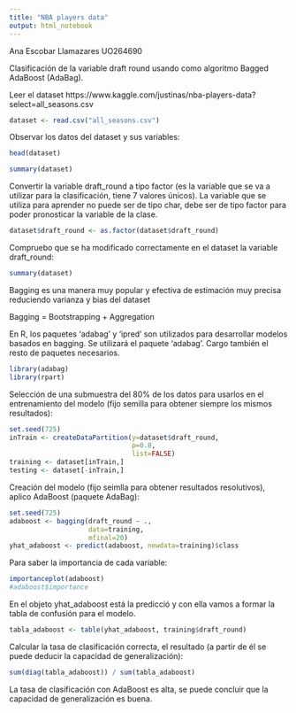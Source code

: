 ```yaml
---
title: "NBA players data"
output: html_notebook
---
```


Ana Escobar Llamazares UO264690

Clasificación de la variable draft round usando como algoritmo Bagged AdaBoost (AdaBag).


Leer el dataset https://www.kaggle.com/justinas/nba-players-data?select=all_seasons.csv
```r
dataset <- read.csv("all_seasons.csv")
```


Observar los datos del dataset y sus variables:
```r
head(dataset)
```
```r
summary(dataset)
```


Convertir la variable draft_round a tipo factor (es la variable que se va a
utilizar para la clasificación, tiene 7 valores únicos).
La variable que se utiliza para aprender no puede ser de tipo char, debe ser de
tipo factor para poder pronosticar la variable de la clase.
```r
dataset$draft_round <- as.factor(dataset$draft_round)
```


Compruebo que se ha modificado correctamente en el dataset la variable draft_round:
```r
summary(dataset)
```

Bagging es una manera muy popular y efectiva de estimación muy precisa reduciendo varianza y bias del dataset

Bagging = Bootstrapping + Aggregation

En R, los paquetes 'adabag' y 'ipred' son utilizados para desarrollar modelos basados en bagging. Se utilizará el paquete 'adabag'. Cargo también el resto de paquetes necesarios.
```r
library(adabag)
library(rpart)
```

Selección de una submuestra del 80% de los datos para usarlos en el entrenamiento del modelo (fijo semilla para obtener siempre los mismos resultados):
```r
set.seed(725)
inTrain <- createDataPartition(y=dataset$draft_round, 
                               p=0.8, 
                               list=FALSE)
training <- dataset[inTrain,]
testing <- dataset[-inTrain,]
```


Creación del modelo (fijo seimlla para obtener resultados resolutivos), aplico AdaBoost (paquete AdaBag):
```r
set.seed(725)
adaboost <- bagging(draft_round ~ .,
                    data=training,
                    mfinal=20)
yhat_adaboost <- predict(adaboost, newdata=training)$class
```

Para saber la importancia de cada variable:
```r
importanceplot(adaboost)
#adaboost$importance
```

En el objeto yhat_adaboost está la predicció y con ella vamos a formar la tabla de confusión para el modelo.
```r
tabla_adaboost <- table(yhat_adaboost, training$draft_round)
```

Calcular la tasa de clasificación correcta, el resultado (a partir de él se puede deducir la capacidad de generalización):
```r
sum(diag(tabla_adaboost)) / sum(tabla_adaboost)
```

La tasa de clasificación con AdaBoost es alta, se puede concluir que la capacidad de generalización es buena.











